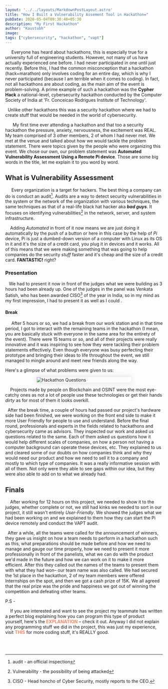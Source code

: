 ```yaml
---
layout: '../../layouts/MarkdownPostLayout.astro'
title: "How I Built a Vulnerability Assement Tool in Hackathon⚒️"
pubDate: 2020-05-04T09:30:48+05:30
description: "My First Hackathon"
author: "Kaustubh"
image:
tags: ["cybersecurity", "hackathon", "vapt"]
---
```


 &nbsp;&nbsp;&nbsp;&nbsp; Everyone has heard about hackathons, this is especially true for a university full of engineering students. However, not many of us have actually experienced one before. I had never participated in one until just recently. Before this, I had the common misconception that a hackathon (hack+marathon) only involves coding for an entire day, which is why I never participated (because I am terrible when it comes to coding). In fact, not all hackathons are about coding, as the main aim of the event is problem-solving. A prime example of such a hackathon was the **Cypher Hack** a national-level, cybersecurity hackathon conducted by the Computer Society of India at 'Fr. Conceicao Rodrigues Institute of Technology'. 

  &nbsp;&nbsp;Unlike other hackathons this was a security hackathon where we had to create stuff that would be needed in the world of cybersecurity.

 &nbsp;&nbsp;&nbsp;&nbsp;&nbsp; My first time ever attending a hackathon and that too a security hackathon the pressure, anxiety, nervousness, the excitement was REAL. My team comprised of 3 other members, 2 of whom I had never met. We met at the venue and talked about how we would tackle the problem statement.
 There were topics given by the people who were organizing this event. We chose our own, our problem statement was **Automated Vulnerability Assessment Using a Remote Pi device**. Those are some big words in the title, let me explain it to you word by word.


 ## What is Vulnerability Assessment

 &nbsp;&nbsp;&nbsp;&nbsp; Every organization is a target for hackers. The best thing a company can do is conduct an audit[^1]. Audits are a way to detect security vulnerabilities in the system or the network of the organization with various techniques, the same techniques as that of a real-life black hat hacker aka ***bad guys***. It focuses on identifying vulnerabilities[^2] in the network, server, and system infrastructure.

 &nbsp;&nbsp;&nbsp;&nbsp;Adding *Automated* in front of it now means we are just doing it automatically by the push of a button or here in this case by the help of *Pi* device, Pi is just a dumbed-down version of a computer with Linux as its OS in it and it's the size of a credit card, you plug it in devices and it works. All of this means that we were making something that was going to help companies do the security *stuff* faster and it's cheap and the size of a credit card. **FANTASTIC!** right? 

 ### Presentation 
&nbsp;&nbsp; We had to present it now in front of the judges what we were building as 3 hours had been already up. One of the judges in the panel was Venkata Satish, who has been awarded CISO[^3] of the year in India, so in my mind as my first impression, I had to present it as well as I could .
 
 #### Break
 &nbsp;&nbsp;&nbsp;&nbsp;   After 5 hours or so, we had a break from our work station and in that time period, I got to interact with the remaining teams in the hackathon (I mean, you are basically stuck with everyone in the same area for the entirety of the event). There were 15 teams or so, and all of their projects were really innovative and it was inspiring to see how they were tackling their problem statements effectively. Even though everyone was busy perfecting their prototype and bringing their ideas to life throughout the event, we still managed to mingle around and meet new friends along the way. 
 
 Here's a glimpse of what problems were given to us: 

<img src="../../src/assets/img/hackathon_questions.jpg" alt="Hackathon Questions" style="margin: 0 auto; border-radius: 0.5%; display: block; box-shadow: 0 0 20px rgba(0, 0, 0, 0.15); max-width: 60%; overflow: clip; border: 0;" />


 
 &nbsp;&nbsp;&nbsp;&nbsp;Projects made by people on Blockchain and OSINT were the most eye-catchy ones as not a lot of people use these technologies or get their hands *dirty* as for most of them it looks overkill.

 &nbsp;&nbsp;After the break time, a couple of hours had passed our project's hardware side had been finished, we were working on the front end side to make it more User Friendly for people to use and understand. Before the final round, professionals and experts in the fields related to hackathons and cybersecurity came as advisors. They inspected our work and asked us questions related to the same. Each of them asked us questions how it would help different scales of companies, on how a person not having a computer background can operate these devices, etc. They explained to us and cleared some of our doubts on how companies think and why they would need our product and how we need to sell it to a company and mostly to which type of companies. It was a really informative session with all of them. Not only were they able to see gaps within our idea, but they were also able to add on to what we already had.
 
 ## Finals

 &nbsp;&nbsp;&nbsp;&nbsp;After working for 12 hours on this project, we needed to show it to the judges, whether complete or not, we still had kinks we needed to sort in our project, it still wasn't entirely *User-Friendly*. We showed the judges what we had been working on and we explained to them how they can start the Pi device remotely and conduct the VAPT audit.

 &nbsp;&nbsp;After a while, all the teams were called for the announcement of winners, they gave us insight on how a team needs to perform in a hackathon such as this, what preparations should be made before and how we need to manage and gauge our time properly, how we need to present it more professionally in front of the panelists, what we can do with the product we'd made in the future and how we can work on it to make it more efficient. After this they called out the names of the teams to present them with what they had won– our team name was also called. We had secured the 1st place in the hackathon, 2 of my team members were offered Internships on the spot, and then we got a cash prize of 15K. We all agreed that the real prize was the pride and happiness we got out of winning the competition and defeating other teams.

 P.S -

 &nbsp;&nbsp;&nbsp;&nbsp;If you are interested and want to see the project my teammate has written a perfect blog explaining how you can program this type of product yourself, here's the <a href="https://haxbabatech.blogspot.com/2020/04/build-your-own-red-team-dropbox-for_9.html" style="color: #f3865f; font-weight: bold; text-decoration: none;">EXPLANATION</a>  – check it out. Anyway I did not explain any programming stuff we did in the project, this was just my experience, visit <a href="https://haxbabatech.blogspot.com/2020/04/build-your-own-red-team-dropbox-for_9.html" style="color: #f3865f; font-weight: bold; text-decoration: none;">THIS</a>   for more coding stuff, it's REALLY good. 


<br></br>

[^1]: audit - an official inspection
[^2]: Vulnerability -  the possibility of being attacked
[^3]: CISO - Head honcho of Cyber Security, mostly reports to the CEO.